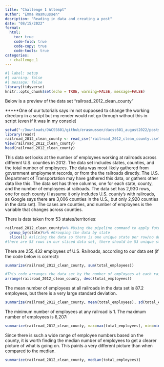 ```yaml
---
title: "Challenge 1 Attempt"
author: "Emma Rasmuussen"
desription: "Reading in data and creating a post"
date: "08/15/2022"
format:
  html:
    toc: true
    code-fold: true
    code-copy: true
    code-tools: true
categories:
  - challenge_1
---
```


```r
#| label: setup
#| warning: false
#| message: false
library(tidyverse)
knitr::opts_chunk$set(echo = TRUE, warning=FALSE, message=FALSE)

```

Below is a preview of the data set "railroad_2012_clean_county"

*****One of our tutorials says im not supposed to change the working directory in a script but my render would not go through without this in script (even if it was in my console)

```r
setwd("~/Downloads/DACSS601/github/erasmussen/dacss601_august2022/posts/_data")
library(readr)
railroad_2012_clean_county <- read_csv("railroad_2012_clean_county.csv")
View(railroad_2012_clean_county)
head(railroad_2012_clean_county)
```

This data set looks at the number of employees working at railroads across different U.S. counties in 2012. The data set includes states, counties, and the total number of employees. The data was most likely gathered from government employment records, or from the the railroads directly. The U.S. Department of Transportation may have gathered this data, or gathers other data like this. The data set has three columns, one for each state, county, and the number of employees at railroads. The data set has 2,930 rows, one for each county (I assume it only includes U.S. county's with railroads, as Google says there are 3,006 counties in the U.S., but only 2,920 counties in the data set). The cases are counties, and number of employees is the variable that changes across counties.

There is data taken from 53 states/territories:

```r
railroad_2012_clean_county%>% #Using the pipeline command to apply future commands to this data
  group_by(state)%>% #Grouping the data by state
  slice(1) #slicing the data so there is one unique state per row/no duplicate states
#there are 53 rows in our sliced data set, there should be 53 unique states/territories included in this data set(ex: AE/APO is likely referring to railroads located at military addresses)
```

There are 255,432 employees of U.S. Railroads, according to our data set (if the code below is correct):

```r
summarize(railroad_2012_clean_county, sum(total_employees))
```

```r
#This code arranges the data set by the number of employees at each railroad, from greatest to least
arrange(railroad_2012_clean_county, desc(total_employees))
```

The mean number of employees at all railroads in the data set is 87.2 employees, but there is a very large standard deviation.

```r
summarize(railroad_2012_clean_county, mean(total_employees), sd(total_employees))
```

The minimum number of employees at any railroad is 1. The maximum number of employees is 8,207:

```r
summarize(railroad_2012_clean_county, max=max(total_employees), min=min(total_employees))
```

Since there is such a wide range of employee numbers based on the county, it is worth finding the median number of employees to get a clearer picture of what is going on. This paints a very different picture than when compared to the median.

```r
summarize(railroad_2012_clean_county, median(total_employees))
```
